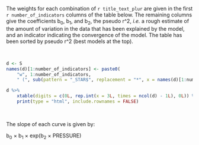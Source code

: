 The weights for each combination of `r title_text_plur` are given in the first `r number_of_indicators` columns of the table below. The remaining columns give the coefficients b<sub>0</sub>, b<sub>1</sub>, and b<sub>2</sub>, the pseudo r^2, _i.e._ a rough estimate of the amount of variation in the data that has been explained by the model, and an indicator indicating the convergence of the model. The table has been sorted by pseudo r^2 (best models at the top).

<br>
```r
d <- S
names(d)[1:number_of_indicators] <- paste0(
    "w", 1:number_of_indicators, 
    " (", sub(pattern = "_STAR$", replacement = "*", x = names(d)[1:number_of_indicators]), ")")

d %>%
    xtable(digits = c(0L, rep.int(x = 3L, times = ncol(d) - 1L), 0L)) %>%
    print(type = "html", include.rownames = FALSE)
```
<br>

The slope of each curve is given by:

b<sub>0</sub> &times; b<sub>1</sub> &times; exp(b<sub>2</sub> &times; PRESSURE)

